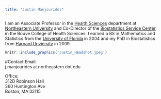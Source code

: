 ```yaml
---
title: "Justin Manjourides"
---
```

I am an Associate Professor in the [Health Sciences](http://www.northeastern.edu/bouve/health-sciences/) department at [Northeastern University](http://www.northeastern.edu) and Co-Director of the [Biostatistics Service Center](https://www.nubcore.org/biostatistics-service-center) in the Bouve College of Health Sciences. I earned a BS in Mathematics and Statistics from the [University of Florida](http://www.ufl.edu) in 2004 and my PhD in Biostatistics from [Harvard Unviersity](https://www.hsph.harvard.edu/biostatistics) in 2009.

```r
knitr::include_graphics('Justin_Headshot.jpeg')
```

#Contact
Email:  
j.manjourides at northeastern dot edu  

Office:  
312D Robinson Hall  
360 Huntington Ave  
Boston, MA 02115  
